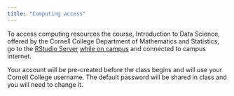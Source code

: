 ```yaml
---
title: "Computing access"
---
```


To access computing resources the course, Introduction to Data Science, offered by the Cornell College Department of Mathematics and Statistics, go to the [RStudio Server](http://turing.cornellcollege.edu:8787/) [while on campus]{.underline} and connected to campus internet.

Your account will be pre-created before the class begins and will use your Cornell College username. The default password will be shared in class and you will need to change it.
